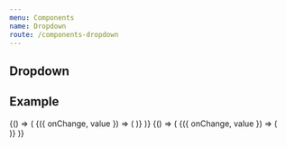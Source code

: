 ```yaml
---
menu: Components
name: Dropdown
route: /components-dropdown
---
```




## Dropdown

<Props of={Dropdown} />

## Example

<Playground>
  {() => (
    <Pane>
      <WithState value={null}>
        {({ onChange, value }) => (
          <Dropdown
            value={value}
            nullValue="Select reason"
            label="Select reason"
            onChange={onChange}
            options={[1,2,3,4]}
          />
        )}
      </WithState>
    </Pane>
  )}
</Playground>

<Playground>
  {() => (
    <WithState value={null}>
      {({ onChange, value }) => (
        <div style={{backgroundColor: '#1C2541', padding: '30px', marginTop: '50px'}}>
          <Dropdown
            value={value}
            theme="white"
            nullValue="Select reason"
            label="Select reason"
            onChange={onChange}
            options={[1,2,3,4]}
          />
        </div>
      )}
    </WithState>
  )}
</Playground>
